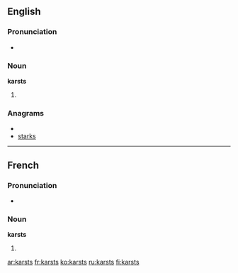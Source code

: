 ==English==

===Pronunciation===
*{{rhymes|ɑː(r)sts}}

===Noun===
'''karsts'''

# {{plural of|[[karst]]}}

===Anagrams===
* {{alphagram|akrsst}}
* [[starks#English|starks]]

----

==French==

===Pronunciation===
* {{IPA|/kaʁst/|lang=fr}}

===Noun===
'''karsts'''

# {{plural of|[[karst#French|karst]]|lang=fr}}

[[ar:karsts]]
[[fr:karsts]]
[[ko:karsts]]
[[ru:karsts]]
[[fi:karsts]]
